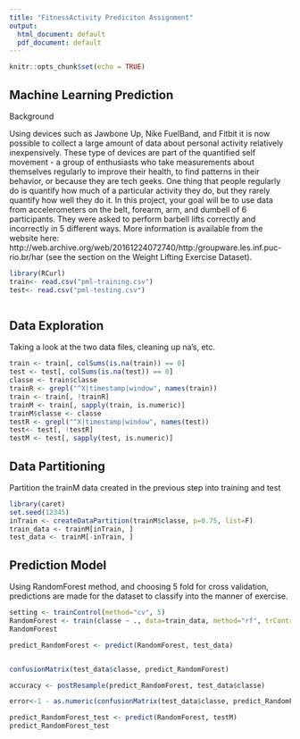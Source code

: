 ---
title: "FitnessActivity Prediciton Assignment"
output:
  html_document: default
  pdf_document: default
---

```{r setup, include=FALSE}
knitr::opts_chunk$set(echo = TRUE)
```

## Machine Learning Prediction  

Background

Using devices such as Jawbone Up, Nike FuelBand, and Fitbit it is now possible to collect a large amount of data about personal activity relatively inexpensively. These type of devices are part of the quantified self movement - a group of enthusiasts who take measurements about themselves regularly to improve their health, to find patterns in their behavior, or because they are tech geeks. One thing that people regularly do is quantify how much of a particular activity they do, but they rarely quantify how well they do it. In this project, your goal will be to use data from accelerometers on the belt, forearm, arm, and dumbell of 6 participants. They were asked to perform barbell lifts correctly and incorrectly in 5 different ways. More information is available from the website here: http://web.archive.org/web/20161224072740/http:/groupware.les.inf.puc-rio.br/har (see the section on the Weight Lifting Exercise Dataset).
```{r}
library(RCurl)
train<- read.csv("pml-training.csv")
test<- read.csv("pml-testing.csv")



```
## Data Exploration

Taking a look at the two data files, cleaning up na's, etc.
```{r}

train <- train[, colSums(is.na(train)) == 0] 
test <- test[, colSums(is.na(test)) == 0] 
classe <- train$classe
trainR <- grepl("^X|timestamp|window", names(train))
train <- train[, !trainR]
trainM <- train[, sapply(train, is.numeric)]
trainM$classe <- classe
testR <- grepl("^X|timestamp|window", names(test))
test<- test[, !testR]
testM <- test[, sapply(test, is.numeric)]


```

## Data Partitioning
Partition the trainM data created in the previous step into training and test
```{r}
library(caret)
set.seed(12345) 
inTrain <- createDataPartition(trainM$classe, p=0.75, list=F)
train_data <- trainM[inTrain, ]
test_data <- trainM[-inTrain, ]

```

## Prediction Model

Using RandomForest method, and choosing 5 fold for cross validation, predictions are made for the dataset to classify into the manner of exercise.
```{r}

setting <- trainControl(method="cv", 5)
RandomForest <- train(classe ~ ., data=train_data, method="rf", trControl=setting, ntree=250)
RandomForest

predict_RandomForest <- predict(RandomForest, test_data)


confusionMatrix(test_data$classe, predict_RandomForest)

accuracy <- postResample(predict_RandomForest, test_data$classe)

error<-1 - as.numeric(confusionMatrix(test_data$classe, predict_RandomForest)$overall[1])

predict_RandomForest_test <- predict(RandomForest, testM)
predict_RandomForest_test

```


